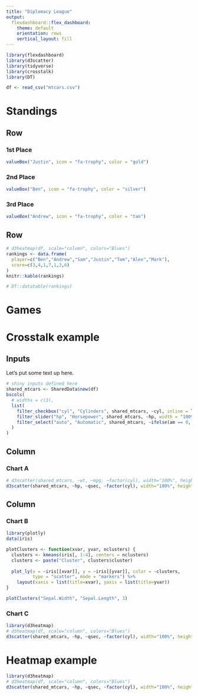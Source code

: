 ```yaml
---
title: "Diplomacy League"
output: 
  flexdashboard::flex_dashboard:
    theme: default
    orientation: rows
    vertical_layout: fill
---
```


```r
library(flexdashboard)
library(d3scatter)
library(tidyverse)
library(crosstalk)
library(DT)

df <- read_csv("mtcars.csv")
```


Standings
===================================== 

Row
-----------------------------------------------------------------------

### 1st Place

```r
valueBox("Justin", icon = "fa-trophy", color = "gold")
```

### 2nd Place

```r
valueBox("Ben", icon = "fa-trophy", color = "silver")
```

### 3rd Place

```r
valueBox("Andrew", icon = "fa-trophy", color = "tan")
```

Row
-----------------------------------------------------------------------

```r
# d3heatmap(df, scale="column", colors="Blues")
rankings <- data.frame(
  player=c("Ben","Andrew","Sam","Justin","Tom","Alex","Mark"),
  score=c(3,4,1,7,1,3,6)
)
knitr::kable(rankings)

# DT::datatable(rankings)
```

Games
===================================== 


Crosstalk example
===================================== 

Inputs {.sidebar}
-------------------------------------

Let's put some text up here.

```r
# shiny inputs defined here
shared_mtcars <- SharedData$new(df)
bscols(
  # widths = c(3),
  list(
    filter_checkbox("cyl", "Cylinders", shared_mtcars, ~cyl, inline = TRUE),
    filter_slider("hp", "Horsepower", shared_mtcars, ~hp, width = "100%"),
    filter_select("auto", "Automatic", shared_mtcars, ~ifelse(am == 0, "Yes", "No"))
  )
)
```

Column {data-width=650}
-----------------------------------------------------------------------

### Chart A

```r
# d3scatter(shared_mtcars, ~wt, ~mpg, ~factor(cyl), width="100%", height=250)
d3scatter(shared_mtcars, ~hp, ~qsec, ~factor(cyl), width="100%", height=250)
```

Column {data-width=350}
-----------------------------------------------------------------------

### Chart B

```r
library(plotly)
data(iris)

plotClusters <- function(xvar, yvar, nclusters) {
  clusters <- kmeans(iris[, 1:4], centers = nclusters)
  clusters <- paste("Cluster", clusters$cluster)
  
  plot_ly(x = ~iris[[xvar]], y = ~iris[[yvar]], color = ~clusters,
          type = "scatter", mode = "markers") %>% 
    layout(xaxis = list(title=xvar), yaxis = list(title=yvar))
}

plotClusters("Sepal.Width", "Sepal.Length", 3)
```

### Chart C

```r
library(d3heatmap)
# d3heatmap(df, scale="column", colors="Blues")
d3scatter(shared_mtcars, ~hp, ~qsec, ~factor(cyl), width="100%", height=250)

```


Heatmap example
===================================== 


```r
library(d3heatmap)
# d3heatmap(df, scale="column", colors="Blues")
d3scatter(shared_mtcars, ~hp, ~qsec, ~factor(cyl), width="100%", height=250)

```


